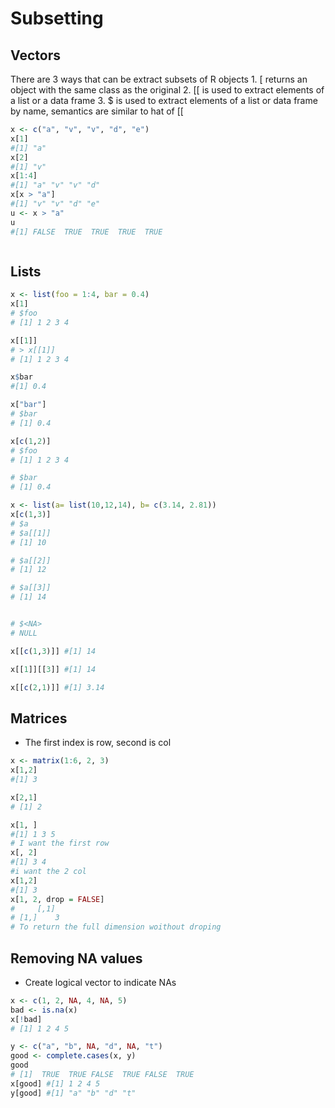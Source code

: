 # Subsetting

## Vectors
There are 3 ways that can be extract subsets of R objects
    1. [ returns an object with the same class as the original
    2. [[ is used to extract elements of a list or a data frame
    3. $ is used to extract elements of a list or data frame by name, semantics are similar to hat of [[

```r
x <- c("a", "v", "v", "d", "e")
x[1]
#[1] "a"
x[2]
#[1] "v"
x[1:4]
#[1] "a" "v" "v" "d"
x[x > "a"]
#[1] "v" "v" "d" "e"
u <- x > "a"
u
#[1] FALSE  TRUE  TRUE  TRUE  TRUE



```

## Lists

```r
x <- list(foo = 1:4, bar = 0.4)
x[1]
# $foo
# [1] 1 2 3 4

x[[1]]
# > x[[1]]
# [1] 1 2 3 4

x$bar
#[1] 0.4

x["bar"]
# $bar
# [1] 0.4

x[c(1,2)]
# $foo
# [1] 1 2 3 4

# $bar
# [1] 0.4

x <- list(a= list(10,12,14), b= c(3.14, 2.81))
x[c(1,3)]
# $a
# $a[[1]]
# [1] 10

# $a[[2]]
# [1] 12

# $a[[3]]
# [1] 14


# $<NA>
# NULL

x[[c(1,3)]] #[1] 14

x[[1]][[3]] #[1] 14

x[[c(2,1)]] #[1] 3.14


```

## Matrices

- The first index is row, second is col

```r
x <- matrix(1:6, 2, 3)
x[1,2]
#[1] 3

x[2,1]
# [1] 2

x[1, ]
#[1] 1 3 5
# I want the first row
x[, 2]
#[1] 3 4
#i want the 2 col
x[1,2]
#[1] 3
x[1, 2, drop = FALSE]
#     [,1]
# [1,]    3
# To return the full dimension woithout droping
```

## Removing NA values
- Create logical vector to indicate NAs

```r
x <- c(1, 2, NA, 4, NA, 5)
bad <- is.na(x)
x[!bad]
# [1] 1 2 4 5

y <- c("a", "b", NA, "d", NA, "t")
good <- complete.cases(x, y)
good 
# [1]  TRUE  TRUE FALSE  TRUE FALSE  TRUE
x[good] #[1] 1 2 4 5
y[good] #[1] "a" "b" "d" "t"
```
